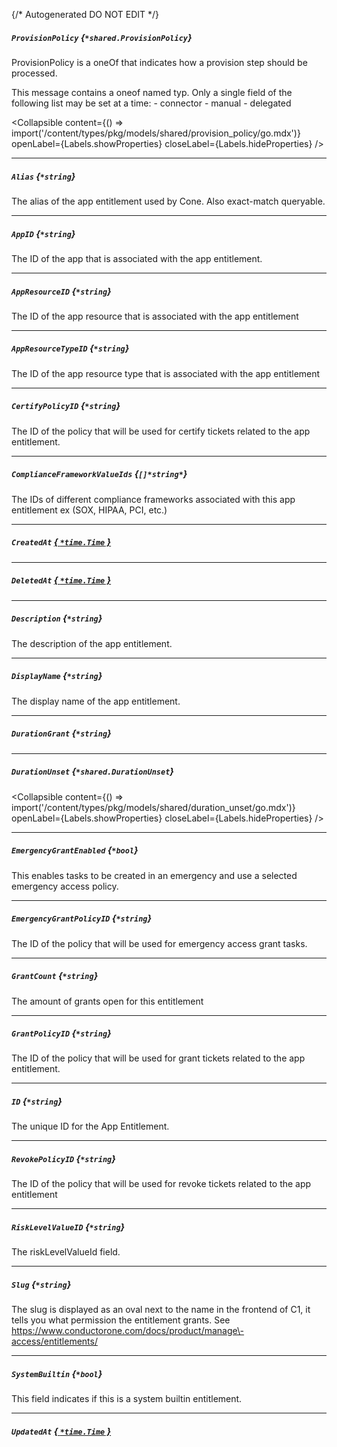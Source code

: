 {/* Autogenerated DO NOT EDIT  */}

##### `ProvisionPolicy` *{`*shared.ProvisionPolicy`}*
ProvisionPolicy is a oneOf that indicates how a provision step should be processed.

This message contains a oneof named typ. Only a single field of the following list may be set at a time:
  \- connector
  \- manual
  \- delegated


<Collapsible content={() => import('/content/types/pkg/models/shared/provision_policy/go.mdx')} openLabel={Labels.showProperties} closeLabel={Labels.hideProperties} />


---
##### `Alias` *{`*string`}*
The alias of the app entitlement used by Cone. Also exact\-match queryable.

---
##### `AppID` *{`*string`}*
The ID of the app that is associated with the app entitlement.

---
##### `AppResourceID` *{`*string`}*
The ID of the app resource that is associated with the app entitlement

---
##### `AppResourceTypeID` *{`*string`}*
The ID of the app resource type that is associated with the app entitlement

---
##### `CertifyPolicyID` *{`*string`}*
The ID of the policy that will be used for certify tickets related to the app entitlement.

---
##### `ComplianceFrameworkValueIds` *{`[]*string*`}*
The IDs of different compliance frameworks associated with this app entitlement ex (SOX, HIPAA, PCI, etc.)

---
##### `CreatedAt` [*{ `*time.Time` }*](https://pkg.go.dev/time#Time)

---
##### `DeletedAt` [*{ `*time.Time` }*](https://pkg.go.dev/time#Time)

---
##### `Description` *{`*string`}*
The description of the app entitlement.

---
##### `DisplayName` *{`*string`}*
The display name of the app entitlement.

---
##### `DurationGrant` *{`*string`}*

---
##### `DurationUnset` *{`*shared.DurationUnset`}*

<Collapsible content={() => import('/content/types/pkg/models/shared/duration_unset/go.mdx')} openLabel={Labels.showProperties} closeLabel={Labels.hideProperties} />


---
##### `EmergencyGrantEnabled` *{`*bool`}*
This enables tasks to be created in an emergency and use a selected emergency access policy.

---
##### `EmergencyGrantPolicyID` *{`*string`}*
The ID of the policy that will be used for emergency access grant tasks.

---
##### `GrantCount` *{`*string`}*
The amount of grants open for this entitlement

---
##### `GrantPolicyID` *{`*string`}*
The ID of the policy that will be used for grant tickets related to the app entitlement.

---
##### `ID` *{`*string`}*
The unique ID for the App Entitlement.

---
##### `RevokePolicyID` *{`*string`}*
The ID of the policy that will be used for revoke tickets related to the app entitlement

---
##### `RiskLevelValueID` *{`*string`}*
The riskLevelValueId field.

---
##### `Slug` *{`*string`}*
The slug is displayed as an oval next to the name in the frontend of C1, it tells you what permission the entitlement grants. See https://www.conductorone.com/docs/product/manage\-access/entitlements/

---
##### `SystemBuiltin` *{`*bool`}*
This field indicates if this is a system builtin entitlement.

---
##### `UpdatedAt` [*{ `*time.Time` }*](https://pkg.go.dev/time#Time)


